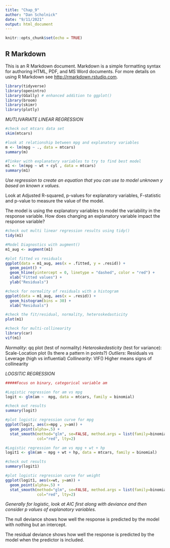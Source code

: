 ```yaml
---
title: "Chap_9"
author: "Dan Scholnick"
date: "9/11/2021"
output: html_document
---
```


```r
knitr::opts_chunk$set(echo = TRUE)
```

## R Markdown

This is an R Markdown document. Markdown is a simple formatting syntax for authoring HTML, PDF, and MS Word documents. For more details on using R Markdown see <http://rmarkdown.rstudio.com>.


```r
library(tidyverse)
library(openintro)
library(GGally) # enhanced addition to ggplot()
library(broom)
library(skimr)
library(plotly)
```

*MUTLIVARIATE LINEAR REGRESSION*
```r

#check out mtcars data set
skim(mtcars)

#look at relationship between mpg and explanatory variables
m <- lm(mpg ~ ., data = mtcars)
summary(m)

#Tinker with explanatory variables to try to find best model
m1 <- lm(mpg ~ wt + cyl , data = mtcars)
summary(m1)
```
*Use regression to create an equation that you can use to model unknown y based on  known x values.*

Look at Adjusted R-squared, p-values for explanatory variables, F-statistic and p-value to measure the value of the model.

The model is using the explanatory variables to model the variability in the response variable. How does changing an explanatory variable impact the response variable?

``` r
#check out multi linear regression results using tidy()
tidy(m1)

#Model Diagnostics with augment()
m1_aug <- augment(m1)

#plot fitted vs residuals
ggplot(data = m1_aug, aes(x = .fitted, y = .resid)) +
  geom_point() +
  geom_hline(yintercept = 0, linetype = "dashed", color = "red") +
  xlab("Fitted values") +
  ylab("Residuals")

#check for normality of residuals with a histogram
ggplot(data = m1_aug, aes(x = .resid)) +
  geom_histogram(bins = 30) +
  xlab("Residuals")

#check the fit/residual, normality, heteroskedasticity
plot(m1)

#check for multi-collinearity
library(car)
vif(m1)

```
*Normality*: qq plot  (test of normality)
*Heteroskedasticity* (test for variance): Scale-Location plot (Is there a pattern in points?)
*Outliers*: Residuals vs Leverage (high vs influential)
*Collinearity*: VIF() Higher means signs of collinearity


*LOGSITIC REGRESSION*
```r
#####Focus on binary, categorical variable am

#Logistic regression for am vs mpg
logit <- glm(am ~  mpg, data = mtcars, family = binomial)

#check out results
summary(logit)

#plot logistic regression curve for mpg
ggplot(logit, aes(x=mpg , y=am)) + 
  geom_point(alpha=.5) +
  stat_smooth(method="glm", se=FALSE, method.args = list(family=binomial),
              col="red", lty=2)

#Logistic regression for am vs mpg + wt + hp
logit1 <- glm(am ~ mpg + wt + hp, data = mtcars, family = binomial)

#check out results
summary(logit1)

#plot logistic regression curve for weight
ggplot(logit1, aes(x=wt, y=am)) + 
  geom_point(alpha=.5) +
  stat_smooth(method="glm", se=FALSE, method.args = list(family=binomial),
              col="red", lty=2)
```
*Generally for logistic, look at AIC first along with deviance and then consider p values of explanatory variables.*

The null deviance shows how well the response is predicted by the model with nothing but an intercept.

The residual deviance shows how well the response is predicted by the model when the predictor is included. 

